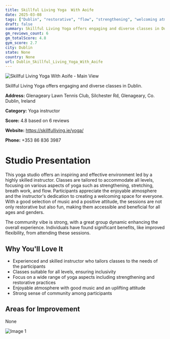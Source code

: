 ```yaml
---
title: Skillful Living Yoga  With Aoife
date: 2025-03-08
tags: ["Dublin", "restorative", "flow", "strengthening", "welcoming atmosphere", "community-oriented", "Dublin"]  
draft: false
summary: Skillful Living Yoga offers engaging and diverse classes in Dublin.
gm_reviews_count: 6
gm_totalScore: 4.8
gym_score: 2.7
city: Dublin
state: None
country: None
url: Dublin_Skillful_Living_Yoga_With_Aoife
---
```


<div className="aspect-[16/9] relative my-8">
  <img 
    src="https://lh5.googleusercontent.com/p/AF1QipO9c_kwuzMIkIOWgAVatJMJnUFqn3QOB4X4gMte=w1920-h1080-k-no"
    alt="Skillful Living Yoga  With Aoife - Main View"
    className="object-cover absolute inset-0 w-full h-full rounded-lg"
  />
</div>

Skillful Living Yoga offers engaging and diverse classes in Dublin.

**Address:** Glenageary Lawn Tennis Club, Silchester Rd, Glenageary, Co. Dublin, Ireland

**Category:** Yoga instructor

**Score:** 4.8 based on 6 reviews

**Website:** https://skillfulliving.ie/yoga/

**Phone:** +353 86 836 3987

# Studio Presentation

This yoga studio offers an inspiring and effective environment led by a highly skilled instructor. Classes are tailored to accommodate all levels, focusing on various aspects of yoga such as strengthening, stretching, breath work, and flow. Participants appreciate the enjoyable atmosphere and the instructor's dedication to creating a welcoming space for everyone. With a good selection of music and a positive attitude, the sessions are not only restorative but also fun, making them accessible and beneficial for all ages and genders.

The community vibe is strong, with a great group dynamic enhancing the overall experience. Individuals have found significant benefits, like improved flexibility, from attending these sessions.

## Why You'll Love It

- Experienced and skilled instructor who tailors classes to the needs of the participants
- Classes suitable for all levels, ensuring inclusivity
- Focus on a wide range of yoga aspects including strengthening and restorative practices
- Enjoyable atmosphere with good music and an uplifting attitude
- Strong sense of community among participants

## Areas for Improvement

None

<div className="grid grid-cols-1 xl:grid-cols-2 gap-4 my-8">
<div className="aspect-[4/3] relative"><img src="https://lh5.googleusercontent.com/p/AF1QipOJT-v9fTnuCpSeIw2WGtLdDd6qRsESQzgwvy3b=w1920-h1080-k-no" alt="Image 1" className="object-cover absolute inset-0 w-full h-full rounded-lg" /></div>
</div>